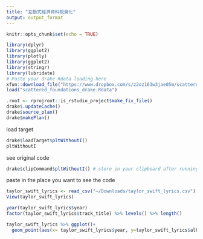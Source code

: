 ```yaml
---
title: "互動式經濟資料視覺化"
output: output_format
---
```


```r
knitr::opts_chunk$set(echo = TRUE)
```

```r
library(dplyr)
library(ggplot2)
library(plotly)
library(ggplot2)
library(stringr)
library(lubridate)
# Paste your drake Rdata loading here
xfun::download_file("https://www.dropbox.com/s/z2oz163w3jae05m/scattered_foundations_drake.Rdata?dl=1", mode="wb")
load("scattered_foundations_drake.Rdata")
```


```r
.root <- rprojroot::is_rstudio_project$make_fix_file()
drake$.updateCache()
drake$source_plan()
drake$makePlan()
```

load target
```r
drake$loadTarget$pltWithoutI()
pltWithoutI
```

see original code
```r
drake$clipCommand$pltWithoutI() # store in your clipboard after running this command
```

paste in the place you want to see the code

```r
taylor_swift_lyrics <- read_csv("~/Downloads/taylor_swift_lyrics.csv")
View(taylor_swift_lyrics)
```

```r
year(taylor_swift_lyrics$year)
factor(taylor_swift_lyrics$track_title) %>% levels() %>% length()
```

```r
taylor_swift_lyrics %>% ggplot()+
  geom_point(aes(x= taylor_swift_lyrics$year, y=taylor_swift_lyrics$album))
```

```r

```

